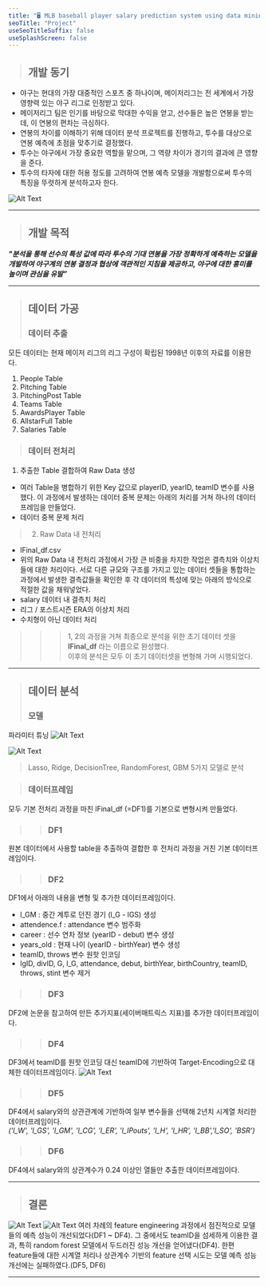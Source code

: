 ```yaml
---
title: "🖥️ MLB baseball player salary prediction system using data mining"
seoTitle: "Project"
useSeoTitleSuffix: false
useSplashScreen: false
---
```


> ## 개발 동기   
+ 야구는 현대의 가장 대중적인 스포츠 중 하나이며, 메이저리그는 전 세계에서 가장 영향력 있는 야구 리그로 인정받고 있다.
+ 메이저리그 팀은 인기를 바탕으로 막대한 수익을 얻고, 선수들은 높은 연봉을 받는데, 이 연봉의 편차는 극심하다.
+ 연봉의 차이를 이해하기 위해 데이터 분석 프로젝트를 진행하고, 투수를 대상으로 연봉 예측에 초점을 맞추기로 결정했다.
+ 투수는 야구에서 가장 중요한 역할을 맡으며, 그 역량 차이가 경기의 결과에 큰 영향을 준다.
+ 투수의 타자에 대한 허용 정도를 고려하여 연봉 예측 모델을 개발함으로써 투수의 특징을 뚜렷하게 분석하고자 한다. 

![Alt Text](/project3_d1.png)
___
> ## 개발 목적      
**_"분석을 통해 선수의 특성 값에 따라 투수의 기대 연봉을 가장 정확하게 예측하는 모델을 개발하여 야구계의 연봉 결정과 협상에 객관적인 지침을 제공하고, 야구에 대한 흥미를 높이며 관심을 유발”_** 
___
> ## 데이터 가공  
> ### 데이터 추출 
모든 데이터는 현재 메이저 리그의 리그 구성이 확립된 1998년 이후의 자료를 이용한다. 
1. People Table
2. Pitching Table
3. PitchingPost Table
4. Teams Table
5. AwardsPlayer Table
6. AllstarFull Table
7. Salaries Table

> ### 데이터 전처리
1. 추출한 Table 결합하여 Raw Data 생성
- 여러 Table을 병합하기 위한 Key 값으로 playerID, yearID, teamID 변수를 사용했다. 이 과정에서 발생하는 데이터 중복 문제는 아래의 처리를 거쳐 하나의 데이터 프레임을 만들었다.
- 데이터 중복 문제 처리   

> 2. Raw Data 내 전처리
- lFinal_df.csv
- 위의 Raw Data 내 전처리 과정에서 가장 큰 비중을 차지한 작업은 결측치와  이상치들에 대한 처리이다. 서로 다른 규모와 구조를 가지고 있는 데이터 셋들을 통합하는 과정에서 발생한 결측값들을 확인한 후 각 데이터의 특성에 맞는 아래의 방식으로 적절한 값을 채워넣었다.
- salary  데이터 내 결측치 처리
- 리그 / 포스트시즌 ERA의 이상치 처리
- 수치형이 아닌 데이터 처리

>>> 1, 2의 과정을 거쳐 최종으로 분석을 위한 초기 데이터 셋을 **lFinal_df** 라는 이름으로 완성했다.  
>>> 이후의 분석은 모두 이 초기 데이터셋을 변형해 가며 시행되었다.  

___
> ## 데이터 분석
> ### 모델
 파라미터 튜닝 ![Alt Text](/project3_d2.png)

![Alt Text](/project3_d3.png)
> Lasso, Ridge, DecisionTree, RandomForest, GBM 5가지 모델로 분석

> ### 데이터프레임
모두 기본 전처리 과정을 마친 lFinal_df (=DF1)를 기본으로 변형시켜 만들었다.

>> ### DF1
원본 데이터에서 사용할 table을 추출하여 결합한 후 전처리 과정을 거친 기본 데이터프레임이다.

>> ### DF2
DF1에서 아래의 내용을 변형 및 추가한 데이터프레임이다.
- l_GM : 중간 계투로 던진 경기 (l_G - lGS) 생성
- attendence.f : attendance 변수 범주화
- career : 선수 연차 정보 (yearID - debut) 변수 생성
- years_old : 현재 나이 (yearID - birthYear) 변수 생성
- teamID, throws 변수 원핫 인코딩
- lgID, divID, G, l_G, attendance, debut, birthYear, birthCountry, teamID, throws, stint 변수 제거

>> ### DF3
DF2에 논문을 참고하여 만든 추가지표(세이버매트릭스 지표)를 추가한 데이터프레임이다.

>> ### DF4
DF3에서 teamID를 원핫 인코딩 대신 teamID에 기반하여 Target-Encoding으로 대체한 데이터프레임이다.
![Alt Text](/project3_d4.png)

>> ### DF5
DF4에서 salary와의 상관관계에 기반하여 일부 변수들을 선택해 2년치 시계열 처리한 데이터프레임이다.   
_('l_W', 'l_GS', 'l_GM', 'l_CG', 'l_ER', 'l_IPouts', 'l_H', 'l_HR', 'l_BB','l_SO', 'BSR’)_

>> ### DF6
DF4에서 salary와의 상관계수가 0.24 이상인 열들만 추출한 데이터프레임이다.

___
> ## 결론
![Alt Text](/project3_d5.png) 
![Alt Text](/project3_d6.png)
여러 차례의 feature engineering 과정에서 점진적으로 모델들의 예측 성능이 개선되었다(DF1 ~ DF4). 그 중에서도 teamID을 섬세하게 이용한 결과, 특히 random forest 모델에서 두드러진 성능 개선을 얻어냈다(DF4). 한편 feature들에 대한 시계열 처리나 상관계수 기반의 feature 선택 시도는 모델 예측 성능 개선에는 실패하였다.(DF5, DF6)
___